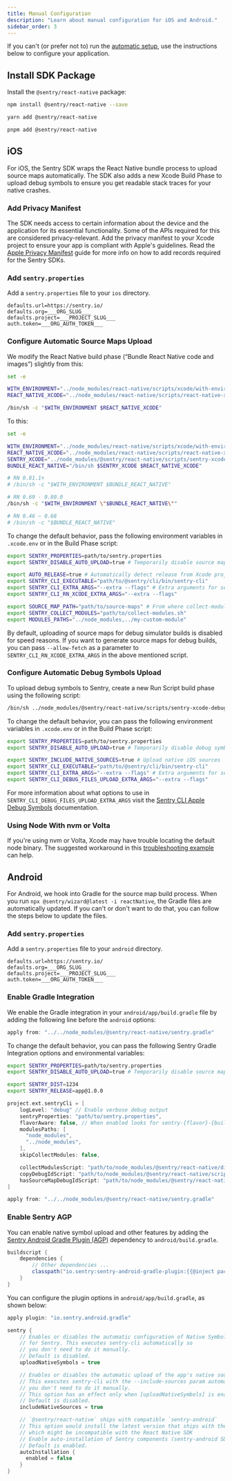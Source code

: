 ```yaml
---
title: Manual Configuration
description: "Learn about manual configuration for iOS and Android."
sidebar_order: 3
---
```


If you can't (or prefer not to) run the [automatic setup](/platforms/react-native), use the instructions below to configure your application.

## Install SDK Package

Install the `@sentry/react-native` package:

```bash {tabTitle:npm}
npm install @sentry/react-native --save
```

```bash {tabTitle:yarn}
yarn add @sentry/react-native
```

```bash {tabTitle:pnpm}
pnpm add @sentry/react-native
```

## iOS

For iOS, the Sentry SDK wraps the React Native bundle process to upload source maps automatically. The SDK also adds a new Xcode Build Phase to upload debug symbols to ensure you get readable stack traces for your native crashes.

### Add Privacy Manifest

The SDK needs access to certain information about the device and the application for its essential functionality. Some of the APIs required for this are considered privacy-relevant. Add the privacy manifest to your Xcode project to ensure your app is compliant with Apple's guidelines. Read the [Apple Privacy Manifest](/platforms/react-native/data-management/apple-privacy-manifest/) guide for more info on how to add records required for the Sentry SDKs.

### Add `sentry.properties`

Add a `sentry.properties` file to your `ios` directory.

```properties {filename: ios/sentry.properties}
defaults.url=https://sentry.io/
defaults.org=___ORG_SLUG___
defaults.project=___PROJECT_SLUG___
auth.token=___ORG_AUTH_TOKEN___
```

### Configure Automatic Source Maps Upload

We modify the React Native build phase (“Bundle React Native code and images”) slightly from this:

```bash {filename:Bundle React Native code and images}
set -e

WITH_ENVIRONMENT="../node_modules/react-native/scripts/xcode/with-environment.sh"
REACT_NATIVE_XCODE="../node_modules/react-native/scripts/react-native-xcode.sh"

/bin/sh -c "$WITH_ENVIRONMENT $REACT_NATIVE_XCODE"
```

To this:

```bash {filename:Bundle React Native code and images}
set -e

WITH_ENVIRONMENT="../node_modules/react-native/scripts/xcode/with-environment.sh"
REACT_NATIVE_XCODE="../node_modules/react-native/scripts/react-native-xcode.sh"
SENTRY_XCODE="../node_modules/@sentry/react-native/scripts/sentry-xcode.sh"
BUNDLE_REACT_NATIVE="/bin/sh $SENTRY_XCODE $REACT_NATIVE_XCODE"

# RN 0.81.1+
# /bin/sh -c "$WITH_ENVIRONMENT $BUNDLE_REACT_NATIVE"

# RN 0.69 - 0.80.0
/bin/sh -c "$WITH_ENVIRONMENT \"$BUNDLE_REACT_NATIVE\""

# RN 0.46 – 0.68
# /bin/sh -c "$BUNDLE_REACT_NATIVE"
```

To change the default behavior, pass the following environment variables in `.xcode.env` or in the Build Phase script:

```bash {filename:.xcode.env}
export SENTRY_PROPERTIES=path/to/sentry.properties
export SENTRY_DISABLE_AUTO_UPLOAD=true # Temporarily disable source map upload

export AUTO_RELEASE=true # Automatically detect release from Xcode project
export SENTRY_CLI_EXECUTABLE="path/to/@sentry/cli/bin/sentry-cli"
export SENTRY_CLI_EXTRA_ARGS="--extra --flags" # Extra arguments for sentry-cli in all build phases
export SENTRY_CLI_RN_XCODE_EXTRA_ARGS="--extra --flags"

export SOURCE_MAP_PATH="path/to/source-maps" # From where collect-modules should read modules
export SENTRY_COLLECT_MODULES="path/to/collect-modules.sh"
export MODULES_PATHS="../node_modules,../my-custom-module"
```

By default, uploading of source maps for debug simulator builds is disabled for speed reasons. If you want to generate source maps for debug builds, you can pass `--allow-fetch` as a parameter to `SENTRY_CLI_RN_XCODE_EXTRA_ARGS` in the above mentioned script.

### Configure Automatic Debug Symbols Upload

To upload debug symbols to Sentry, create a new Run Script build phase using the following script:

```bash {filename:Upload Debug Symbols to Sentry}
/bin/sh ../node_modules/@sentry/react-native/scripts/sentry-xcode-debug-files.sh
```

To change the default behavior, you can pass the following environment variables in `.xcode.env` or in the Build Phase script:

```bash {filename:.xcode.env}
export SENTRY_PROPERTIES=path/to/sentry.properties
export SENTRY_DISABLE_AUTO_UPLOAD=true # Temporarily disable debug symbols upload

export SENTRY_INCLUDE_NATIVE_SOURCES=true # Upload native iOS sources
export SENTRY_CLI_EXECUTABLE="path/to/@sentry/cli/bin/sentry-cli"
export SENTRY_CLI_EXTRA_ARGS="--extra --flags" # Extra arguments for sentry-cli in all build phases
export SENTRY_CLI_DEBUG_FILES_UPLOAD_EXTRA_ARGS="--extra --flags"
```

For more information about what options to use in `SENTRY_CLI_DEBUG_FILES_UPLOAD_EXTRA_ARGS` visit the [Sentry CLI Apple Debug Symbols](/platforms/apple/dsym/#sentry-cli) documentation.

### Using Node With nvm or Volta

If you're using nvm or Volta, Xcode may have trouble locating the default node binary. The suggested workaround in this [troubleshooting example](/platforms/react-native/troubleshooting/#using-node-with-nvm-or-volta) can help.

## Android

For Android, we hook into Gradle for the source map build process. When you run `npx @sentry/wizard@latest -i reactNative`, the Gradle files are automatically updated. If you can't or don't want to do that, you can follow the steps below to update the files.

### Add `sentry.properties`

Add a `sentry.properties` file to your `android` directory.

```properties {filename: android/sentry.properties}
defaults.url=https://sentry.io/
defaults.org=___ORG_SLUG___
defaults.project=___PROJECT_SLUG___
auth.token=___ORG_AUTH_TOKEN___
```

### Enable Gradle Integration

We enable the Gradle integration in your `android/app/build.gradle` file by adding the following line before the `android` options:

```groovy {filename:android/app/build.gradle}
apply from: "../../node_modules/@sentry/react-native/sentry.gradle"
```

To change the default behavior, you can pass the following Sentry Gradle Integration options and environmental variables:

```bash
export SENTRY_PROPERTIES=path/to/sentry.properties
export SENTRY_DISABLE_AUTO_UPLOAD=true # Temporarily disable source maps upload

export SENTRY_DIST=1234
export SENTRY_RELEASE=app@1.0.0
```

```groovy {filename:android/app/build.gradle}
project.ext.sentryCli = [
    logLevel: "debug" // Enable verbose debug output
    sentryProperties: "path/to/sentry.properties",
    flavorAware: false, // When enabled looks for sentry-{flavor}-{build_type}.properties
    modulesPaths: [
      "node_modules",
      "../node_modules",
    ],
    skipCollectModules: false,

    collectModulesScript: "path/to/node_modules/@sentry/react-native/dist/js/tools/collectModules.js",
    copyDebugIdScript: "path/to/node_modules/@sentry/react-native/scripts/copy-debugid.js",
    hasSourceMapDebugIdScript: "path/to/node_modules/@sentry/react-native/scripts/has-sourcemap-debugid.js",
]

apply from: "../../node_modules/@sentry/react-native/sentry.gradle"
```

### Enable Sentry AGP

You can enable native symbol upload and other features by adding the [Sentry Android Gradle Plugin (AGP)](/platforms/android/configuration/gradle) dependency to `android/build.gradle`.

```groovy {filename:android/build.gradle}
buildscript {
    dependencies {
        // Other dependencies ...
        classpath("io.sentry:sentry-android-gradle-plugin:{{@inject packages.version('sentry.java.android.gradle-plugin', '3.0.0') }}")
    }
}
```

You can configure the plugin options in `android/app/build.gradle`, as shown below:

```groovy {filename:android/app/build.gradle}
apply plugin: "io.sentry.android.gradle"

sentry {
    // Enables or disables the automatic configuration of Native Symbols
    // for Sentry. This executes sentry-cli automatically so
    // you don't need to do it manually.
    // Default is disabled.
    uploadNativeSymbols = true

    // Enables or disables the automatic upload of the app's native source code to Sentry.
    // This executes sentry-cli with the --include-sources param automatically so
    // you don't need to do it manually.
    // This option has an effect only when [uploadNativeSymbols] is enabled.
    // Default is disabled.
    includeNativeSources = true

    // `@sentry/react-native` ships with compatible `sentry-android`
    // This option would install the latest version that ships with the SDK or SAGP (Sentry Android Gradle Plugin)
    // which might be incompatible with the React Native SDK
    // Enable auto-installation of Sentry components (sentry-android SDK and okhttp, timber and fragment integrations).
    // Default is enabled.
    autoInstallation {
      enabled = false
    }
}
```
